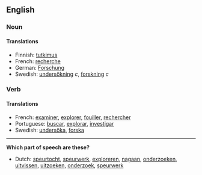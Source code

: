 ==English==
===Noun===
====Translations====
*Finnish: [[tutkimus]]
*French: [[recherche]]
*German: [[Forschung]]
*Swedish: [[undersökning]] ''c'', [[forskning]] ''c''


===Verb===
====Translations====
*French: [[examiner]], [[explorer]], [[fouiller]], [[rechercher]]
*Portuguese: [[buscar]], [[explorar]], [[investigar]]
*Swedish: [[undersöka]], [[forska]]


-----
'''Which part of speech are these?'''
*Dutch: [[speurtocht]], [[speurwerk]], [[exploreren]], [[nagaan]], [[onderzoeken]], [[uitvissen]], [[uitzoeken]], [[onderzoek]], [[speurwerk]]


{{cleanup}}
